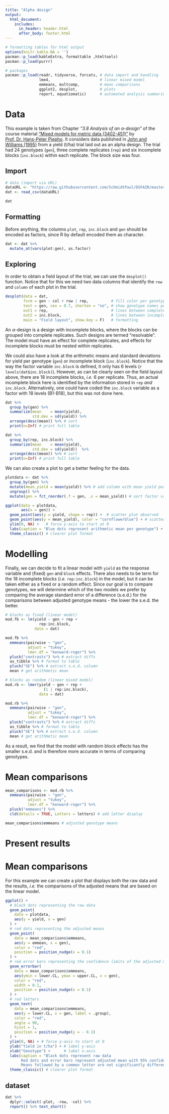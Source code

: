```yaml
---
title: "Alpha design"
output: 
  html_document:
    includes:
      in_header: header.html
      after_body: footer.html		
---
```


```r
# formatting tables for html output
options(knitr.kable.NA = '')
pacman::p_load(kableExtra, formattable ,htmltools)
pacman::p_load(purrr)
```

```r
# packages
pacman::p_load(readr, tidyverse, forcats, # data import and handling
               lme4,                      # linear mixed model 
               emmeans, multcomp,         # mean comparisons
               ggplot2, desplot,          # plots
               report, equatiomatic)      # automated analysis summaries
```

# Data

This example is taken from Chapter *"3.8 Analysis of an $\alpha$-design"* of the course material ["Mixed models for metric data (3402-451)"](https://www.uni-hohenheim.de/en/module-catalogue/lehrveranstaltung/mixed-models-for-metric-data-3402-451){target="_blank"} by [Prof. Dr. Hans-Peter Piepho](https://www.uni-hohenheim.de/organisation?tx_base_lsfcontentadmin%5BlsfPerson%5D=6257){target="_blank"}. It considers data published in [John and Williams (1995)](https://onlinelibrary.wiley.com/doi/abs/10.1002/bimj.4710380703){target="_blank"} from a yield (t/ha) trial laid out as an alpha design. The trial had 24 genotypes (`gen`), three complete replicates (`rep`) and six incomplete blocks (`inc.block`) within each replicate. The block size was four.

## Import

```r
# data (import via URL)
dataURL <- "https://raw.githubusercontent.com/SchmidtPaul/DSFAIR/master/data/John%26Williams1995.csv"
dat <- read_csv(dataURL)

dat
```

## Formatting
Before anything, the columns `plot`, `rep`, `inc.block` and `gen` should be encoded as factors, since R by default encoded them as character.

```r
dat <- dat %>% 
  mutate_at(vars(plot:gen), as.factor)
```

## Exploring

In order to obtain a field layout of the trial, we can use the `desplot()` function. Notice that for this we need two data columns that identify the `row` and `column` of each plot in the trial. 

```r
desplot(data = dat,
        form = gen ~ col + row | rep,          # fill color per genotype, headers per replicate
        text = gen, cex = 0.7, shorten = "no", # show genotype names per plot
        out1 = rep,                            # lines between complete blocks/replicates
        out2 = inc.block,                      # lines between incomplete blocks
        main = "Field layout", show.key = F)   # formatting
```

An $\alpha$-design is a design with incomplete blocks, where the blocks can be grouped into complete replicates. Such designs are termed “resolvable”. The model must have an effect for complete replicates, and effects for incomplete blocks must be nested within replicates.

We could also have a look at the arithmetic means and standard deviations for yield per genotype (`gen`) or incomplete block (`inc.block`). Notice that the way the factor variable `inc.block` is defined, it only has 6 levels (`r levels(dat$inc.block)`). However, as can be clearly seen on the field layout above, there are 18 incomplete blocks, *i.e.* 6 per replicate. Thus, an actual incomplete block here is identified by the information stored in `rep` *and* `inc.block`. Alternatively, one could have coded the `inc.block` variable as a factor with 18 levels (B1-B18), but this was not done here.

<div class = "row"> <div class = "col-md-6">
```r
dat %>% 
  group_by(gen) %>% 
  summarize(mean    = mean(yield),
            std.dev = sd(yield)) %>% 
  arrange(desc(mean)) %>% # sort
  print(n=Inf) # print full table
```
</div> <div class = "col-md-6">
```r
dat %>% 
  group_by(rep, inc.block) %>% 
  summarize(mean    = mean(yield),
            std.dev = sd(yield))  %>% 
  arrange(desc(mean)) %>% # sort
  print(n=Inf) # print full table
```
</div> </div>

We can also create a plot to get a better feeling for the data.

```r
plotdata <- dat %>% 
  group_by(gen) %>% 
  mutate(mean_yield = mean(yield)) %>% # add column with mean yield per gen
  ungroup() %>% 
  mutate(gen = fct_reorder(.f = gen, .x = mean_yield)) # sort factor variable by mean yield

ggplot(data = plotdata, 
       aes(x = gen)) +
  geom_point(aes(y = yield, shape = rep)) +  # scatter plot observed
  geom_point(aes(y = mean_yield), color = "cornflowerblue") + # scatter plot mean
  ylim(0, NA) +   # force y-axis to start at 0
  labs(caption = "Blue dots represent arithmetic mean per genotype") +
  theme_classic() # clearer plot format 
```

# Modelling

Finally, we can decide to fit a linear model with `yield` as the response variable and (fixed) `gen` and `block` effects. There also needs to be term for the 18 incomplete blocks (*i.e.* `rep:inc.block`) in the model, but it can be taken either as a fixed or a random effect. Since our goal is to compare genotypes, we will determine which of the two models we prefer by comparing the average standard error of a difference (s.e.d.) for the comparisons between adjusted genotype means - the lower the s.e.d. the better.

<div class = "row"> <div class = "col-md-6">
```r
# blocks as fixed (linear model)
mod.fb <- lm(yield ~ gen + rep +
               rep:inc.block,
             data = dat)

mod.fb %>%
  emmeans(pairwise ~ "gen",
          adjust = "tukey",
          lmer.df = "kenward-roger") %>%
  pluck("contrasts") %>% # extract diffs
  as_tibble %>% # format to table
  pluck("SE") %>% # extract s.e.d. column
  mean # get arithmetic mean
```
</div> <div class = "col-md-6">
```r
# blocks as random (linear mixed model)
mod.rb <- lmer(yield ~ gen + rep +
                 (1 | rep:inc.block),
               data = dat)

mod.rb %>%
  emmeans(pairwise ~ "gen",
          adjust = "tukey",
          lmer.df = "kenward-roger") %>%
  pluck("contrasts") %>% # extract diffs
  as_tibble %>% # format to table
  pluck("SE") %>% # extract s.e.d. column
  mean # get arithmetic mean
```
</div> </div>

As a result, we find that the model with random block effects has the smaller s.e.d. and is therefore more accurate in terms of comparing genotypes.

# Mean comparisons

```r
mean_comparisons <- mod.rb %>%
  emmeans(pairwise ~ "gen",
          adjust = "tukey",
          lmer.df = "kenward-roger") %>%
  pluck("emmeans") %>%
  cld(details = TRUE, Letters = letters) # add letter display

mean_comparisons$emmeans # adjusted genotype means
```

# Present results

# Mean comparisons

For this example we can create a plot that displays both the raw data and the results, *i.e.* the comparisons of the adjusted means that are based on the linear model.

```r
ggplot() +
  # black dots representing the raw data
  geom_point(
    data = plotdata,
    aes(y = yield, x = gen)
  ) +
  # red dots representing the adjusted means
  geom_point(
    data = mean_comparisons$emmeans,
    aes(y = emmean, x = gen),
    color = "red",
    position = position_nudge(x = 0.1)
  ) +
  # red error bars representing the confidence limits of the adjusted means
  geom_errorbar(
    data = mean_comparisons$emmeans,
    aes(ymin = lower.CL, ymax = upper.CL, x = gen),
    color = "red",
    width = 0.1,
    position = position_nudge(x = 0.1)
  ) +
  # red letters 
  geom_text(
    data = mean_comparisons$emmeans,
    aes(y = lower.CL, x = gen, label = .group),
    color = "red",
    angle = 90,
    hjust = 1,
    position = position_nudge(y = - 0.1)
  ) + 
  ylim(0, NA) + # force y-axis to start at 0
  ylab("Yield in t/ha") + # label y-axis
  xlab("Genotype") +      # label x-axis
  labs(caption = "Black dots represent raw data
       Red dots and error bars represent adjusted mean with 95% confidence limits per genotype
       Means followed by a common letter are not significantly different according to the Tukey-test") +
  theme_classic() # clearer plot format 
```

## dataset

```r
dat %>% 
  dplyr::select(-plot, -row, -col) %>% 
  report() %>% text_short()
```
